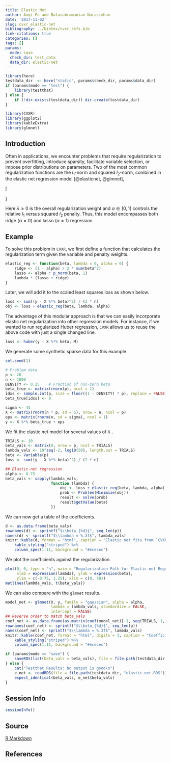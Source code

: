 ```yaml
---
title: Elastic Net
author: Anqi Fu and Balasubramanian Narasimhan
date: '2017-11-02'
slug: cvxr_elastic-net
bibliography: ../bibtex/cvxr_refs.bib
link-citations: true
categories: []
tags: []
params:
  mode: save
  check_dir: test_data
  data_dir: elastic-net
---
```


```r
library(here)
testdata_dir  <- here("static", params$check_dir, params$data_dir) 
if (params$mode == "test") {
    library(testthat)
} else {
    if (!dir.exists(testdata_dir)) dir.create(testdata_dir)
}
```

```r
library(CVXR)
library(ggplot2)
library(kableExtra)
library(glmnet)
```

## Introduction

Often in applications, we encounter problems that require
regularization to prevent overfitting, introduce sparsity, facilitate
variable selection, or impose prior distributions on parameters. Two
of the most common regularization functions are the $l_1$-norm and
squared $l_2$-norm, combined in the elastic net regression model
[@elasticnet, @glmnet],

\[
\begin{array}{ll} 
\underset{\beta}{\mbox{minimize}} & \frac{1}{2m}\|y - X\beta\|_2^2 +
\lambda(\frac{1-\alpha}{2}\|\beta\|_2^2 + \alpha\|\beta\|_1). 
\end{array}
\]

Here $\lambda \geq 0$ is the overall regularization weight and
$\alpha \in [0,1]$ controls the relative $l_1$ versus squared $l_2$
penalty. Thus, this model encompasses both ridge ($\alpha = 0$) and
lasso ($\alpha = 1$) regression.

## Example

To solve this problem in `CVXR`, we first define a function that
calculates the regularization term given the variable and penalty
weights.

```r
elastic_reg <- function(beta, lambda = 0, alpha = 0) {
    ridge <- (1 - alpha) / 2 * sum(beta^2)
    lasso <- alpha * p_norm(beta, 1)
    lambda * (lasso + ridge)
}
```

Later, we will add it to the scaled least squares loss as shown below.

```r
loss <- sum((y - X %*% beta)^2) / (2 * n)
obj <- loss + elastic_reg(beta, lambda, alpha)
```

The advantage of this modular approach is that we can easily
incorporate elastic net regularization into other regression
models. For instance, if we wanted to run regularized Huber
regression, `CVXR` allows us to reuse the above code with just a
single changed line.

```r
loss <- huber(y - X %*% beta, M)
```

We generate some synthetic sparse data for this example.

```r
set.seed(1)

# Problem data
p <- 20
n <- 1000
DENSITY <- 0.25    # Fraction of non-zero beta
beta_true <- matrix(rnorm(p), ncol = 1)
idxs <- sample.int(p, size = floor((1 - DENSITY) * p), replace = FALSE)
beta_true[idxs] <- 0

sigma <- 45
X <- matrix(rnorm(n * p, sd = 5), nrow = n, ncol = p)
eps <- matrix(rnorm(n, sd = sigma), ncol = 1)
y <- X %*% beta_true + eps
```

We fit the elastic net model for several values of $\lambda$ .

```r
TRIALS <- 10
beta_vals <- matrix(0, nrow = p, ncol = TRIALS)
lambda_vals <- 10^seq(-2, log10(50), length.out = TRIALS)
beta <- Variable(p)  
loss <- sum((y - X %*% beta)^2) / (2 * n)

## Elastic-net regression
alpha <- 0.75
beta_vals <- sapply(lambda_vals,
                    function (lambda) {
                        obj <- loss + elastic_reg(beta, lambda, alpha)
                        prob <- Problem(Minimize(obj))
                        result <- solve(prob)
                        result$getValue(beta)
                    })
```

We can now get a table of the coefficients.


```r
d <- as.data.frame(beta_vals)
rownames(d) <- sprintf("$\\beta_{%d}$", seq_len(p))
names(d) <- sprintf("$\\lambda = %.3f$", lambda_vals)
knitr::kable(d, format = "html", caption = "Elastic net fits from `CVXR`", digits = 3) %>%
    kable_styling("striped") %>%
    column_spec(1:11, background = "#ececec")
```

We plot the coefficients against the regularization. 

```r
plot(0, 0, type = "n", main = "Regularization Path for Elastic-net Regression",
     xlab = expression(lambda), ylab = expression(beta),
     ylim = c(-0.75, 1.25), xlim = c(0, 50))
matlines(lambda_vals, t(beta_vals))
```
  
We can also compare with the `glmnet` results.

```r
model_net <- glmnet(X, y, family = "gaussian", alpha = alpha,
                    lambda = lambda_vals, standardize = FALSE,
                    intercept = FALSE)
## Reverse order to match beta_vals
coef_net <- as.data.frame(as.matrix(coef(model_net)[-1, seq(TRIALS, 1, by = -1)]))
rownames(coef_net) <- sprintf("$\\beta_{%d}$", seq_len(p))
names(coef_net) <- sprintf("$\\lambda = %.3f$", lambda_vals)
knitr::kable(coef_net, format = "html", digits = 3, caption = "Coefficients from `glmnet`") %>%
    kable_styling("striped") %>%
    column_spec(1:11, background = "#ececec")
```

```r
if (params$mode == "save") {
    saveRDS(list(beta_vals = beta_vals), file = file.path(testdata_dir, "elastic-net.RDS"))
} else {
    cat("Testthat Results: No output is good\n")
    e_net <- readRDS(file = file.path(testdata_dir, "elastic-net.RDS"))
    expect_identical(beta_vals, e_net$beta_vals)
}
```


## Session Info

```r
sessionInfo()
```

## Source

[R Markdown](https://github.com/bnaras/cvxr_docs/blob/master/content/cvxr_examples/elastic-net.Rmd)

## References
